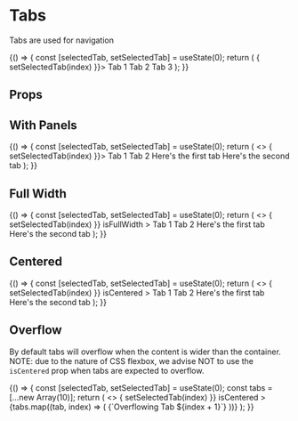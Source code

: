 
<Meta title="Components/Tabs/Overview" component={Tabs} />

# Tabs

Tabs are used for navigation

<Canvas isExpanded>
  <Story name="Default">
  {() => {
    const [selectedTab, setSelectedTab] = useState(0);
    return (
      <Tabs value={selectedTab} onChange={(event, index) => { setSelectedTab(index) }}>
        <Tabs.Item>
          Tab 1
        </Tabs.Item>
        <Tabs.Item>
          Tab 2
        </Tabs.Item>
        <Tabs.Item isDisabled>
          Tab 3
        </Tabs.Item>
      </Tabs>
    );
  }}
  </Story>
</Canvas>

## Props

<ArgsTable of={Tabs} />

## With Panels

<Canvas isExpanded>
  <Story name="With Panels">
  {() => {
    const [selectedTab, setSelectedTab] = useState(0);
    return (
      <>
        <Tabs value={selectedTab} onChange={(event, index) => { setSelectedTab(index) }}>
          <Tabs.Item>
            Tab 1
          </Tabs.Item>
          <Tabs.Item>
            Tab 2
          </Tabs.Item>
        </Tabs>
        <TabPanels value={selectedTab}>
          <Box padding="lg">
            Here's the first tab
          </Box>
          <Box padding="lg">
            Here's the second tab
          </Box>
        </TabPanels>
      </>
    );
  }}
  </Story>
</Canvas>

## Full Width

<Canvas isExpanded>
  <Story name="Full Width">
  {() => {
    const [selectedTab, setSelectedTab] = useState(0);
    return (
      <>
        <Tabs
          value={selectedTab}
          onChange={(event, index) => { setSelectedTab(index) }}
          isFullWidth
        >
          <Tabs.Item>
            Tab 1
          </Tabs.Item>
          <Tabs.Item>
            Tab 2
          </Tabs.Item>
        </Tabs>
        <TabPanels value={selectedTab}>
          <Box padding="lg">
            Here's the first tab
          </Box>
          <Box padding="lg">
            Here's the second tab
          </Box>
        </TabPanels>
      </>
    );
  }}
  </Story>
</Canvas>

## Centered

<Canvas isExpanded>
  <Story name="Centered">
  {() => {
    const [selectedTab, setSelectedTab] = useState(0);
    return (
      <>
        <Tabs
          value={selectedTab}
          onChange={(event, index) => { setSelectedTab(index) }}
          isCentered
        >
          <Tabs.Item>
            Tab 1
          </Tabs.Item>
          <Tabs.Item>
            Tab 2
          </Tabs.Item>
        </Tabs>
        <TabPanels value={selectedTab}>
          <Box padding="lg">
            Here's the first tab
          </Box>
          <Box padding="lg">
            Here's the second tab
          </Box>
        </TabPanels>
      </>
    );
  }}
  </Story>
</Canvas>

## Overflow

By default tabs will overflow when the content is wider than the container. NOTE: due to the nature of CSS flexbox, we advise NOT
to use the `isCentered` prop when tabs are expected to overflow.

<Canvas isExpanded>
  <Story name="Overflow">
  {() => {
    const [selectedTab, setSelectedTab] = useState(0);
    const tabs = [...new Array(10)];
    return (
      <>
        <Tabs
          value={selectedTab}
          onChange={(event, index) => { setSelectedTab(index) }}
          isCentered
        >
          {tabs.map((tab, index) => (
            <Tabs.Item>
              {`Overflowing Tab ${index + 1}`}
            </Tabs.Item>
          ))}
        </Tabs>
      </>
    );
  }}
  </Story>
</Canvas>